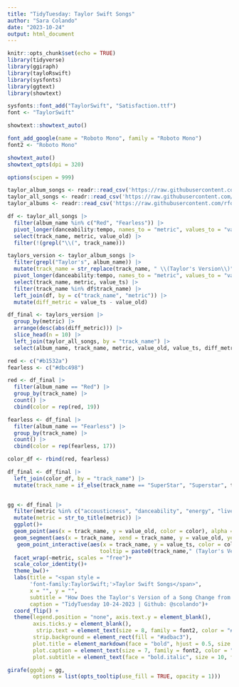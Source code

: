 ```yaml
---
title: "TidyTuesday: Taylor Swift Songs"
author: "Sara Colando"
date: "2023-10-24"
output: html_document
---
```


```r
knitr::opts_chunk$set(echo = TRUE)
library(tidyverse)
library(ggiraph)
library(tayloRswift)
library(sysfonts)
library(ggtext) 
library(showtext)
```

```r
sysfonts::font_add("TaylorSwift", "Satisfaction.ttf")
font <- "TaylorSwift"

showtext::showtext_auto()

font_add_google(name = "Roboto Mono", family = "Roboto Mono")
font2 <- "Roboto Mono"

showtext_auto()
showtext_opts(dpi = 320)

options(scipen = 999) 
```


```r
taylor_album_songs <- readr::read_csv('https://raw.githubusercontent.com/rfordatascience/tidytuesday/master/data/2023/2023-10-17/taylor_album_songs.csv')
taylor_all_songs <- readr::read_csv('https://raw.githubusercontent.com/rfordatascience/tidytuesday/master/data/2023/2023-10-17/taylor_all_songs.csv')
taylor_albums <- readr::read_csv('https://raw.githubusercontent.com/rfordatascience/tidytuesday/master/data/2023/2023-10-17/taylor_albums.csv')
```

```r
df <- taylor_all_songs |>
  filter(album_name %in% c("Red", "Fearless")) |>
  pivot_longer(danceability:tempo, names_to = "metric", values_to = "value_old") |>
  select(track_name, metric, value_old) |>
  filter(!(grepl("\\(", track_name)))
```


```r
taylors_version <- taylor_album_songs |>
  filter(grepl("Taylor's", album_name)) |>
  mutate(track_name = str_replace(track_name, " \\(Taylor's Version\\)", "")) |>
  pivot_longer(danceability:tempo, names_to = "metric", values_to = "value_ts") |>
  select(track_name, metric, value_ts) |>
  filter(track_name %in% df$track_name) |>
  left_join(df, by = c("track_name", "metric")) |>
  mutate(diff_metric = value_ts - value_old) 
```


```r
df_final <- taylors_version |>
  group_by(metric) |>
  arrange(desc(abs(diff_metric))) |>
  slice_head(n = 10) |>
  left_join(taylor_all_songs, by = "track_name") |>
  select(album_name, track_name, metric, value_old, value_ts, diff_metric)

```


```r

red <- c("#b1532a")
fearless <- c("#dbc498")
```


```r
red <- df_final |>
  filter(album_name == "Red") |>
  group_by(track_name) |>
  count() |>
  cbind(color = rep(red, 19))

fearless <- df_final |>
  filter(album_name == "Fearless") |>
  group_by(track_name) |>
  count() |>
  cbind(color = rep(fearless, 17))

color_df <- rbind(red, fearless)

df_final <- df_final |>
  left_join(color_df, by = "track_name") |>
  mutate(track_name = if_else(track_name == "SuperStar", "Superstar", track_name))
  
```


```r

gg <- df_final |>
  filter(metric %in% c("accousticness", "danceability", "energy", "liveness", "valence", "tempo", "loudness")) |>
  mutate(metric = str_to_title(metric)) |>
  ggplot()+
  geom_point(aes(x = track_name, y = value_old, color = color), alpha = 0.5)+
  geom_segment(aes(x = track_name, xend = track_name, y = value_old, yend = value_ts, color = color), linetype = "dashed")+
   geom_point_interactive(aes(x = track_name, y = value_ts, color = color, fill = color,
                             tooltip = paste0(track_name," (Taylor's Version)"), data_id = value_ts), size = 3)+
  facet_wrap(~metric, scales = "free")+
  scale_color_identity()+
  theme_bw()+
  labs(title = "<span style =
       'font-family:TaylorSwift;'>Taylor Swift Songs</span>",
       x = "", y = "",
       subtitle = "How Does the Taylor's Version of a Song Change from the Old Version?",
       caption = "TidyTuesday 10-24-2023 | Github: @scolando")+
  coord_flip() +
  theme(legend.position = "none", axis.text.y = element_blank(),
        axis.ticks.y = element_blank(),
         strip.text = element_text(size = 8, family = font2, color = "#000000"),
        strip.background = element_rect(fill = "#adbac3"),
        plot.title = element_markdown(face = "bold", hjust = 0.5, size = 17),
        plot.caption = element_text(size = 7, family = font2, color = "#000000"),
        plot.subtitle = element_text(face = "bold.italic", size = 10, family = font2, color = "#000000", hjust = 0.5))

girafe(ggobj = gg,
        options = list(opts_tooltip(use_fill = TRUE, opacity = 1)))
```

